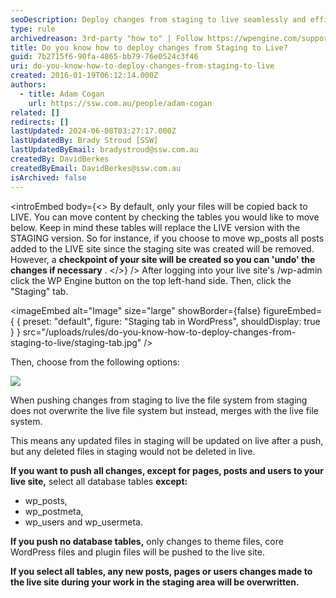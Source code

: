 ```yaml
---
seoDescription: Deploy changes from staging to live seamlessly and efficiently, merging updated files while preserving deleted ones.
type: rule
archivedreason: 3rd-party "how to" | Follow https://wpengine.com/support/copy-site/ for details
title: Do you know how to deploy changes from Staging to Live?
guid: 7b2715f6-90fa-4865-bb79-76e0524c3f46
uri: do-you-know-how-to-deploy-changes-from-staging-to-live
created: 2016-01-19T06:12:14.000Z
authors:
  - title: Adam Cogan
    url: https://ssw.com.au/people/adam-cogan
related: []
redirects: []
lastUpdated: 2024-06-08T03:27:17.000Z
lastUpdatedBy: Brady Stroud [SSW]
lastUpdatedByEmail: bradystroud@ssw.com.au
createdBy: DavidBerkes
createdByEmail: DavidBerkes@ssw.com.au
isArchived: false
---
```


<introEmbed
  body={<>
By default, only your files will be copied back to LIVE. You can move content by checking the tables you would like to move below. Keep in mind these tables will replace the LIVE version with the STAGING version. So for instance, if you choose to move wp_posts all posts added to the LIVE site since the staging site was created will be removed. However, a **checkpoint of your site will be created so you can 'undo' the changes if necessary** .
  </>}
/>
After logging into your live site's /wp-admin click the WP Engine button on the top left-hand side. Then, click the "Staging" tab.


<imageEmbed
  alt="Image"
  size="large"
  showBorder={false}
  figureEmbed={ {
    preset: "default",
    figure: "Staging tab in WordPress",
    shouldDisplay: true
  } }
  src="/uploads/rules/do-you-know-how-to-deploy-changes-from-staging-to-live/staging-tab.jpg"
/>

Then, choose from the following options:

![](/uploads/rules/do-you-know-how-to-deploy-changes-from-staging-to-live/wp-tables.png)

When pushing changes from staging to live the file system from staging does not overwrite the live file system but instead, merges with the live file system.

This means any updated files in staging will be updated on live after a push, but any deleted files in staging would not be deleted in live.

**If you want to push all changes, except for pages, posts and users to your live site,** select all database tables **except:**

- wp_posts,
- wp_postmeta,
- wp_users and wp_usermeta.

**If you push no database tables,** only changes to theme files, core WordPress files and plugin files will be pushed to the live site.

**If you select all tables, any new posts, pages or users changes made to the live site during your work in the staging area will be overwritten.**
